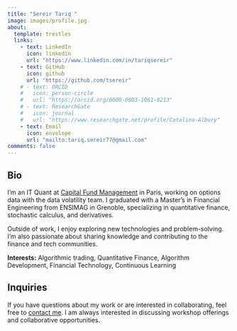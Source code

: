 ---
title: "Sereir Tariq "
image: images/profile.jpg
about:
  template: trestles
  links:
    - text: LinkedIn
      icon: linkedin
      url: "https://www.linkedin.com/in/tariqsereir"
    - text: GitHub
      icon: github
      url: "https://github.com/tsereir"
    # - text: ORCID
    #   icon: person-circle
    #   url: "https://orcid.org/0000-0003-1061-9213"
    # - text: ResearchGate
    #   icon: journal
    #   url: "https://www.researchgate.net/profile/Catalina-Albury"
    - text: Email
      icon: envelope
      url: "mailto:tariq.sereir77@gmail.com"
comments: false
---

::: {.column-page}

## Bio
<!-- <p>I’m an <strong>IT Quant</strong> at <a href="https://www.cfm.com/">Capital Fund Management</a> in Paris, working on options data with the data volatility team.</p>
<p>I graduated with a Master’s in Financial Engineering from <strong>ENSIMAG</strong> in Grenoble, specializing in quantitative finance, stochastic calculus, and derivatives.</p> -->

I’m an IT Quant at [Capital Fund Management](https://www.cfm.com/) in Paris, working on options data with the data volatility team. 
I graduated with a Master’s in Financial Engineering from ENSIMAG in Grenoble, specializing in quantitative finance, stochastic calculus, and derivatives.

Outside of work, I enjoy exploring new technologies and problem-solving. I’m also passionate about sharing knowledge and contributing to the finance and tech communities.

**Interests:** Algorithmic trading, Quantitative Finance, Algorithm Development, Financial Technology, Continuous Learning 


## Inquiries
If you have questions about my work or are interested in collaborating, feel free to [contact me](mailto:tariq.sereir77@gmail.com). I am always interested in discussing workshop offerings and collaborative opportunities.

<!-- ## Mentorship
I am open to acting as a mentor to youth navigating a career in science when I have the capacity. If you are part of a group which has historically been excluded from STEM and are seeking a mentor, please [reach out via email](mailto:tariq.sereir77@gmail.com) with a short introduction about yourself.  -->

:::




